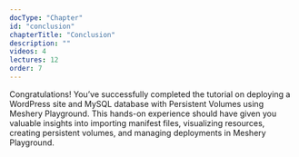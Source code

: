 ```yaml
---
docType: "Chapter"
id: "conclusion"
chapterTitle: "Conclusion"
description: ""
videos: 4
lectures: 12
order: 7
---
```



<ChapterStyle>


Congratulations! You’ve successfully completed the tutorial on deploying a WordPress site and MySQL database with Persistent Volumes using Meshery Playground. This hands-on experience should have given you valuable insights into importing manifest files, visualizing resources, creating persistent volumes, and managing deployments in Meshery Playground.

</ChapterStyle>
